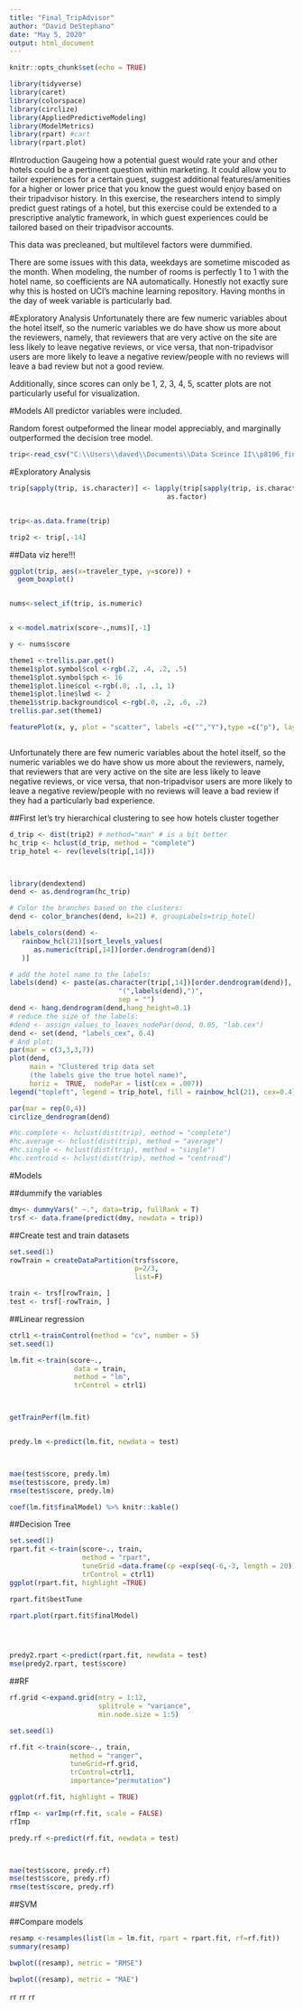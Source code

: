 ```yaml
---
title: "Final_TripAdvisor"
author: "David DeStephano"
date: "May 5, 2020"
output: html_document
---
```


```r
knitr::opts_chunk$set(echo = TRUE)
```


```r
library(tidyverse)
library(caret)
library(colorspace)
library(circlize)
library(AppliedPredictiveModeling)
library(ModelMetrics)
library(rpart) #cart
library(rpart.plot)

```

#Introduction
Gaugeing how a potential guest would rate your and other hotels could be a pertinent question within marketing. It could allow you to tailor experiences for a certain guest, suggest additional features/amenities for a higher or lower price that you know the guest would enjoy based on their tripadvisor history. In this exercise, the researchers intend to simply predict guest ratings of a hotel, but this exercise could be extended to a prescriptive analytic framework, in which guest experiences could be tailored based on their tripadvisor accounts. 

This data was precleaned, but multilevel factors were dummified.

There are some issues with this data, weekdays are sometime miscoded as the month. When modeling, the number of rooms is perfectly 1 to 1 with the hotel name, so coefficients are NA automatically. Honestly not exactly sure why this is hosted on UCI's machine learning repository. Having months in the day of week variable is particularly bad.

#Exploratory Analysis
Unfortunately there are few numeric variables about the hotel itself, so the numeric variables we do have show us more about the reviewers, namely, that reviewers that are very active on the site are less likely to leave negative reviews, or vice versa, that non-tripadvisor users are more likely to leave a negative review/people with no reviews will leave a bad review but not a good review. 

Additionally, since scores can only be 1, 2, 3, 4, 5, scatter plots are not particularly useful for visualization. 

#Models
All predictor variables were included. 

Random forest outpeformed the linear model appreciably, and marginally outperformed the decision tree model.






```r
trip<-read_csv("C:\\Users\\daved\\Documents\\Data Sceince II\\p8106_final_dd2948\\LasVegasTripAdvisorReviews-Dataset.csv") %>% janitor::clean_names() %>% select(-x21)
```



#Exploratory Analysis
```r
trip[sapply(trip, is.character)] <- lapply(trip[sapply(trip, is.character)], 
                                       as.factor)


trip<-as.data.frame(trip)

trip2 <- trip[,-14]
```


##Data viz here!!!
```r
ggplot(trip, aes(x=traveler_type, y=score)) + 
  geom_boxplot()


nums<-select_if(trip, is.numeric)


x <-model.matrix(score~.,nums)[,-1]

y <- nums$score

theme1 <-trellis.par.get()
theme1$plot.symbol$col <-rgb(.2, .4, .2, .5)
theme1$plot.symbol$pch <- 16
theme1$plot.line$col <-rgb(.8, .1, .1, 1)
theme1$plot.line$lwd <- 2
theme1$strip.background$col <-rgb(.0, .2, .6, .2)
trellis.par.set(theme1)

featurePlot(x, y, plot = "scatter", labels =c("","Y"),type =c("p"), layout =c(4, 2))



```

Unfortunately there are few numeric variables about the hotel itself, so the numeric variables we do have show us more about the reviewers, namely, that reviewers that are very active on the site are less likely to leave negative reviews, or vice versa, that non-tripadvisor users are more likely to leave a negative review/people with no reviews will leave a bad review if they had a particularly bad experience.




##First let's try hierarchical clustering to see how hotels cluster together
```r
d_trip <- dist(trip2) # method="man" # is a bit better
hc_trip <- hclust(d_trip, method = "complete")
trip_hotel <- rev(levels(trip[,14]))



library(dendextend)
dend <- as.dendrogram(hc_trip)

# Color the branches based on the clusters:
dend <- color_branches(dend, k=21) #, groupLabels=trip_hotel)

labels_colors(dend) <-
   rainbow_hcl(21)[sort_levels_values(
      as.numeric(trip[,14])[order.dendrogram(dend)]
   )]

# add the hotel name to the labels:
labels(dend) <- paste(as.character(trip[,14])[order.dendrogram(dend)],
                           "(",labels(dend),")", 
                           sep = "")
dend <- hang.dendrogram(dend,hang_height=0.1)
# reduce the size of the labels:
#dend <- assign_values_to_leaves_nodePar(dend, 0.05, "lab.cex")
dend <- set(dend, "labels_cex", 0.4)
# And plot:
par(mar = c(3,3,3,7))
plot(dend, 
     main = "Clustered trip data set
     (the labels give the true hotel name)", 
     horiz =  TRUE,  nodePar = list(cex = .007))
legend("topleft", legend = trip_hotel, fill = rainbow_hcl(21), cex=0.4)
```


```r
par(mar = rep(0,4))
circlize_dendrogram(dend)
```





```r
#hc.complete <- hclust(dist(trip), method = "complete")
#hc.average <- hclust(dist(trip), method = "average")
#hc.single <- hclust(dist(trip), method = "single")
#hc.centroid <- hclust(dist(trip), method = "centroid")
```

#Models



##dummify the variables
```r
dmy<- dummyVars(" ~.", data=trip, fullRank = T)
trsf <- data.frame(predict(dmy, newdata = trip))

```




##Create test and train datasets
```r
set.seed(1)
rowTrain = createDataPartition(trsf$score,
                               p=2/3,
                               list=F)

train <- trsf[rowTrain, ]
test <- trsf[-rowTrain, ]

```


##Linear regression
```r
ctrl1 <-trainControl(method = "cv", number = 5)
set.seed(1)

lm.fit <-train(score~.,
                data = train,
                method = "lm", 
                trControl = ctrl1)



getTrainPerf(lm.fit)


predy.lm <-predict(lm.fit, newdata = test)



mae(test$score, predy.lm)
mse(test$score, predy.lm)
rmse(test$score, predy.lm)

coef(lm.fit$finalModel) %>% knitr::kable()

```


##Decision Tree
```r
set.seed(1)
rpart.fit <-train(score~., train,
                  method = "rpart",
                  tuneGrid =data.frame(cp =exp(seq(-6,-3, length = 20))),
                  trControl = ctrl1)
ggplot(rpart.fit, highlight =TRUE)

rpart.fit$bestTune

rpart.plot(rpart.fit$finalModel)




predy2.rpart <-predict(rpart.fit, newdata = test)
mse(predy2.rpart, test$score)
```

##RF
```r
rf.grid <-expand.grid(mtry = 1:12,
                      splitrule = "variance",
                      min.node.size = 1:5)

set.seed(1)

rf.fit <-train(score~., train,
               method = "ranger",
               tuneGrid=rf.grid,
               trControl=ctrl1,
               importance="permutation")

ggplot(rf.fit, highlight = TRUE)
```

```r
rfImp <- varImp(rf.fit, scale = FALSE)
rfImp
```


```r
predy.rf <-predict(rf.fit, newdata = test)



mae(test$score, predy.rf)
mse(test$score, predy.rf)
rmse(test$score, predy.rf)

```




##SVM




##Compare models

```r
resamp <-resamples(list(lm = lm.fit, rpart = rpart.fit, rf=rf.fit))
summary(resamp)

bwplot((resamp), metric = "RMSE")

bwplot((resamp), metric = "MAE")
```





```r
```r
```r
```r
```r
```r
